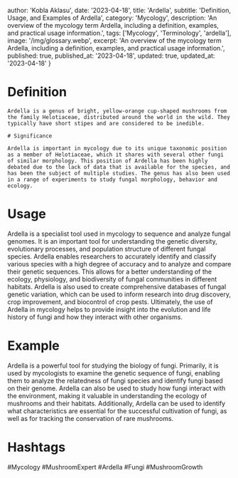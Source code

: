 
  author: 'Kobla Aklasu',
  date: '2023-04-18',
  title: 'Ardella',
  subtitle: 'Definition, Usage, and Examples of Ardella',
  category: 'Mycology',
  description: 'An overview of the mycology term Ardella, including a definition, examples, and practical usage information.',
  tags: ['Mycology', 'Terminology', 'ardella'],
  image: '/img/glossary.webp',
  excerpt: 'An overview of the mycology term Ardella, including a definition, examples, and practical usage information.',
  published: true,
  published_at: '2023-04-18',
  updated: true,
  updated_at: '2023-04-18'
}




# Definition 
    
    Ardella is a genus of bright, yellow-orange cup-shaped mushrooms from the family Helotiaceae, distributed around the world in the wild. They typically have short stipes and are considered to be inedible. 
    
    # Significance
    
    Ardella is important in mycology due to its unique taxonomic position as a member of Helotiaceae, which it shares with several other fungi of similar morphology. This position of Ardella has been highly debated due to the lack of data that is available for the species, and has been the subject of multiple studies. The genus has also been used in a range of experiments to study fungal morphology, behavior and ecology.

# Usage

Ardella is a specialist tool used in mycology to sequence and analyze fungal genomes. It is an important tool for understanding the genetic diversity, evolutionary processes, and population structure of different fungal species. Ardella enables researchers to accurately identify and classify various species with a high degree of accuracy and to analyze and compare their genetic sequences. This allows for a better understanding of the ecology, physiology, and biodiversity of fungal communities in different habitats. Ardella is also used to create comprehensive databases of fungal genetic variation, which can be used to inform research into drug discovery, crop improvement, and biocontrol of crop pests. Ultimately, the use of Ardella in mycology helps to provide insight into the evolution and life history of fungi and how they interact with other organisms.

# Example

Ardella is a powerful tool for studying the biology of fungi. Primarily, it is used by mycologists to examine the genetic sequence of fungi, enabling them to analyze the relatedness of fungi species and identify fungi based on their genome. Ardella can also be used to study how fungi interact with the environment, making it valuable in understanding the ecology of mushrooms and their habitats. Additionally, Ardella can be used to identify what characteristics are essential for the successful cultivation of fungi, as well as for tracking the conservation of rare mushrooms.

# Hashtags

#Mycology #MushroomExpert #Ardella #Fungi #MushroomGrowth


